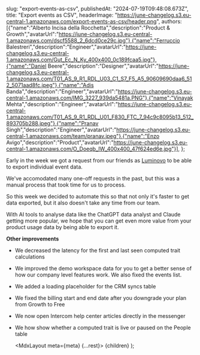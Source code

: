 

  slug: "export-events-as-csv",
  publishedAt: "2024-07-19T09:48:08.673Z",
  title: "Export events as CSV",
  headerImage: "https://june-changelog.s3.eu-central-1.amazonaws.com/export-events-as-csv/header.png",
  authors: [{"name":"Alberto Incisa della Rocchetta","description":"Product & Growth","avatarUrl":"https://june-changelog.s3.eu-central-1.amazonaws.com/dscf5588_2_6dcd0ce29c.jpg"},{"name":"Ferruccio Balestreri","description":"Engineer","avatarUrl":"https://june-changelog.s3.eu-central-1.amazonaws.com/Gut_Ec_N_Ky_400x400_0c189fcaa5.jpg"},{"name":"Daniel Beere","description":"Designer","avatarUrl":"https://june-changelog.s3.eu-central-1.amazonaws.com/T01_AS_9_R1_RDL_U03_C1_S7_F5_A5_90609690daa6_512_5071aad8fc.jpeg"},{"name":"Adis Banda","description":"Engineer","avatarUrl":"https://june-changelog.s3.eu-central-1.amazonaws.com/IMG_3227_939da5481a.PNG"},{"name":"Vinayak Mehta","description":"Engineer","avatarUrl":"https://june-changelog.s3.eu-central-1.amazonaws.com/T01_AS_9_R1_RDL_U01_F830_FTC_7_94c9c8095b13_512_893705b288.jpeg"},{"name":"Pranav Singh","description":"Engineer","avatarUrl":"https://june-changelog.s3.eu-central-1.amazonaws.com/team/pranav.jpeg"},{"name":"Enzo Avigo","description":"Product","avatarUrl":"https://june-changelog.s3.eu-central-1.amazonaws.com/O_Doeqb_IW_400x400_47f624ed6e.jpg"}],
};

Early in the week we got a request from our friends as [Luminovo](https://luminovo.com/) to be able to export individual event data.

We've accomodated many one-off requests in the past, but this was a manual process that took time for us to process.

So this week we decided to automate this so that not only it's faster to get data exported, but it also doesn't take any time from our team.

With AI tools to analyse data like the ChatGPT data analyst and Claude getting more popular, we hope that you can get even more value from your product usage data by being able to export it.


**Other improvements**

- We decreased the latency for the first and last seen computed trait calculations
- We improved the demo workspace data for you to get a better sense of how our company level features work. We also fixed the events list.
- We added a loading placeholder for the CRM syncs table
- We fixed the billing start and end date after you downgrade your plan from Growth to Free
- We now open Intercom help center articles directly in the messenger
- We how show whether a computed trait is live or paused on the People table





  <MdxLayout meta={meta} {...rest}>
    {children}
  </MdxLayout>
);
